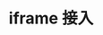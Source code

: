---
title: "iframe 接入"
description: "通过 iframe 嵌入 FastGPT 内容到其他网页或应用"
icon: "iframe"
draft: false
toc: true
weight: 512
---
